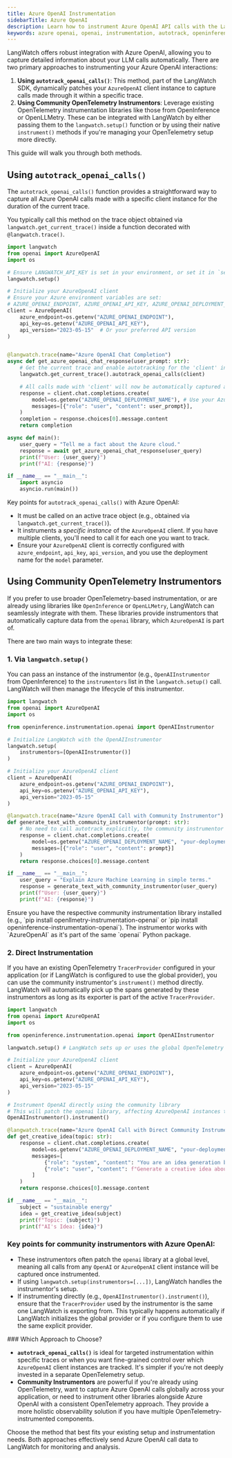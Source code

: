 ```yaml
---
title: Azure OpenAI Instrumentation
sidebarTitle: Azure OpenAI
description: Learn how to instrument Azure OpenAI API calls with the LangWatch Python SDK
keywords: azure openai, openai, instrumentation, autotrack, openinference, openllmetry, LangWatch, Python
---
```


LangWatch offers robust integration with Azure OpenAI, allowing you to capture detailed information about your LLM calls automatically. There are two primary approaches to instrumenting your Azure OpenAI interactions:

1.  **Using `autotrack_openai_calls()`**: This method, part of the LangWatch SDK, dynamically patches your `AzureOpenAI` client instance to capture calls made through it within a specific trace.
2.  **Using Community OpenTelemetry Instrumentors**: Leverage existing OpenTelemetry instrumentation libraries like those from OpenInference or OpenLLMetry. These can be integrated with LangWatch by either passing them to the `langwatch.setup()` function or by using their native `instrument()` methods if you're managing your OpenTelemetry setup more directly.

This guide will walk you through both methods.

## Using `autotrack_openai_calls()`

The `autotrack_openai_calls()` function provides a straightforward way to capture all Azure OpenAI calls made with a specific client instance for the duration of the current trace.

You typically call this method on the trace object obtained via `langwatch.get_current_trace()` inside a function decorated with `@langwatch.trace()`.

```python
import langwatch
from openai import AzureOpenAI
import os

# Ensure LANGWATCH_API_KEY is set in your environment, or set it in `setup`
langwatch.setup()

# Initialize your AzureOpenAI client
# Ensure your Azure environment variables are set:
# AZURE_OPENAI_ENDPOINT, AZURE_OPENAI_API_KEY, AZURE_OPENAI_DEPLOYMENT_NAME
client = AzureOpenAI(
    azure_endpoint=os.getenv("AZURE_OPENAI_ENDPOINT"),
    api_key=os.getenv("AZURE_OPENAI_API_KEY"),
    api_version="2023-05-15"  # Or your preferred API version
)


@langwatch.trace(name="Azure OpenAI Chat Completion")
async def get_azure_openai_chat_response(user_prompt: str):
    # Get the current trace and enable autotracking for the 'client' instance
    langwatch.get_current_trace().autotrack_openai_calls(client)

    # All calls made with 'client' will now be automatically captured as spans
    response = client.chat.completions.create(
        model=os.getenv("AZURE_OPENAI_DEPLOYMENT_NAME"), # Use your Azure deployment name
        messages=[{"role": "user", "content": user_prompt}],
    )
    completion = response.choices[0].message.content
    return completion

async def main():
    user_query = "Tell me a fact about the Azure cloud."
    response = await get_azure_openai_chat_response(user_query)
    print(f"User: {user_query}")
    print(f"AI: {response}")

if __name__ == "__main__":
    import asyncio
    asyncio.run(main())
```

Key points for `autotrack_openai_calls()` with Azure OpenAI:
-   It must be called on an active trace object (e.g., obtained via `langwatch.get_current_trace()`).
-   It instruments a *specific instance* of the `AzureOpenAI` client. If you have multiple clients, you'll need to call it for each one you want to track.
-   Ensure your `AzureOpenAI` client is correctly configured with `azure_endpoint`, `api_key`, `api_version`, and you use the deployment name for the `model` parameter.

## Using Community OpenTelemetry Instrumentors

If you prefer to use broader OpenTelemetry-based instrumentation, or are already using libraries like `OpenInference` or `OpenLLMetry`, LangWatch can seamlessly integrate with them. These libraries provide instrumentors that automatically capture data from the `openai` library, which `AzureOpenAI` is part of.

There are two main ways to integrate these:

### 1. Via `langwatch.setup()`

You can pass an instance of the instrumentor (e.g., `OpenAIInstrumentor` from OpenInference) to the `instrumentors` list in the `langwatch.setup()` call. LangWatch will then manage the lifecycle of this instrumentor.

```python
import langwatch
from openai import AzureOpenAI
import os

from openinference.instrumentation.openai import OpenAIInstrumentor

# Initialize LangWatch with the OpenAIInstrumentor
langwatch.setup(
    instrumentors=[OpenAIInstrumentor()]
)

# Initialize your AzureOpenAI client
client = AzureOpenAI(
    azure_endpoint=os.getenv("AZURE_OPENAI_ENDPOINT"),
    api_key=os.getenv("AZURE_OPENAI_API_KEY"),
    api_version="2023-05-15"
)

@langwatch.trace(name="Azure OpenAI Call with Community Instrumentor")
def generate_text_with_community_instrumentor(prompt: str):
    # No need to call autotrack explicitly, the community instrumentor handles OpenAI calls globally.
    response = client.chat.completions.create(
        model=os.getenv("AZURE_OPENAI_DEPLOYMENT_NAME", "your-deployment-name"), # Use your Azure deployment name
        messages=[{"role": "user", "content": prompt}]
    )
    return response.choices[0].message.content

if __name__ == "__main__":
    user_query = "Explain Azure Machine Learning in simple terms."
    response = generate_text_with_community_instrumentor(user_query)
    print(f"User: {user_query}")
    print(f"AI: {response}")
```
<Note>
  Ensure you have the respective community instrumentation library installed (e.g., `pip install openllmetry-instrumentation-openai` or `pip install openinference-instrumentation-openai`). The instrumentor works with `AzureOpenAI` as it's part of the same `openai` Python package.
</Note>

### 2. Direct Instrumentation

If you have an existing OpenTelemetry `TracerProvider` configured in your application (or if LangWatch is configured to use the global provider), you can use the community instrumentor's `instrument()` method directly. LangWatch will automatically pick up the spans generated by these instrumentors as long as its exporter is part of the active `TracerProvider`.

```python
import langwatch
from openai import AzureOpenAI
import os

from openinference.instrumentation.openai import OpenAIInstrumentor

langwatch.setup() # LangWatch sets up or uses the global OpenTelemetry provider

# Initialize your AzureOpenAI client
client = AzureOpenAI(
    azure_endpoint=os.getenv("AZURE_OPENAI_ENDPOINT"),
    api_key=os.getenv("AZURE_OPENAI_API_KEY"),
    api_version="2023-05-15"
)

# Instrument OpenAI directly using the community library
# This will patch the openai library, affecting AzureOpenAI instances too.
OpenAIInstrumentor().instrument()

@langwatch.trace(name="Azure OpenAI Call with Direct Community Instrumentation")
def get_creative_idea(topic: str):
    response = client.chat.completions.create(
        model=os.getenv("AZURE_OPENAI_DEPLOYMENT_NAME", "your-deployment-name"), # Use your Azure deployment name
        messages=[
            {"role": "system", "content": "You are an idea generation bot."},
            {"role": "user", "content": f"Generate a creative idea about {topic}."}
        ]
    )
    return response.choices[0].message.content

if __name__ == "__main__":
    subject = "sustainable energy"
    idea = get_creative_idea(subject)
    print(f"Topic: {subject}")
    print(f"AI's Idea: {idea}")
```

### Key points for community instrumentors with Azure OpenAI:
-   These instrumentors often patch the `openai` library at a global level, meaning all calls from any `OpenAI` or `AzureOpenAI` client instance will be captured once instrumented.
-   If using `langwatch.setup(instrumentors=[...])`, LangWatch handles the instrumentor's setup.
-   If instrumenting directly (e.g., `OpenAIInstrumentor().instrument()`), ensure that the `TracerProvider` used by the instrumentor is the same one LangWatch is exporting from. This typically happens automatically if LangWatch initializes the global provider or if you configure them to use the same explicit provider.

<Note>
### Which Approach to Choose?

-   **`autotrack_openai_calls()`** is ideal for targeted instrumentation within specific traces or when you want fine-grained control over which `AzureOpenAI` client instances are tracked. It's simpler if you're not deeply invested in a separate OpenTelemetry setup.
-   **Community Instrumentors** are powerful if you're already using OpenTelemetry, want to capture Azure OpenAI calls globally across your application, or need to instrument other libraries alongside Azure OpenAI with a consistent OpenTelemetry approach. They provide a more holistic observability solution if you have multiple OpenTelemetry-instrumented components.

Choose the method that best fits your existing setup and instrumentation needs. Both approaches effectively send Azure OpenAI call data to LangWatch for monitoring and analysis.
</Note>
